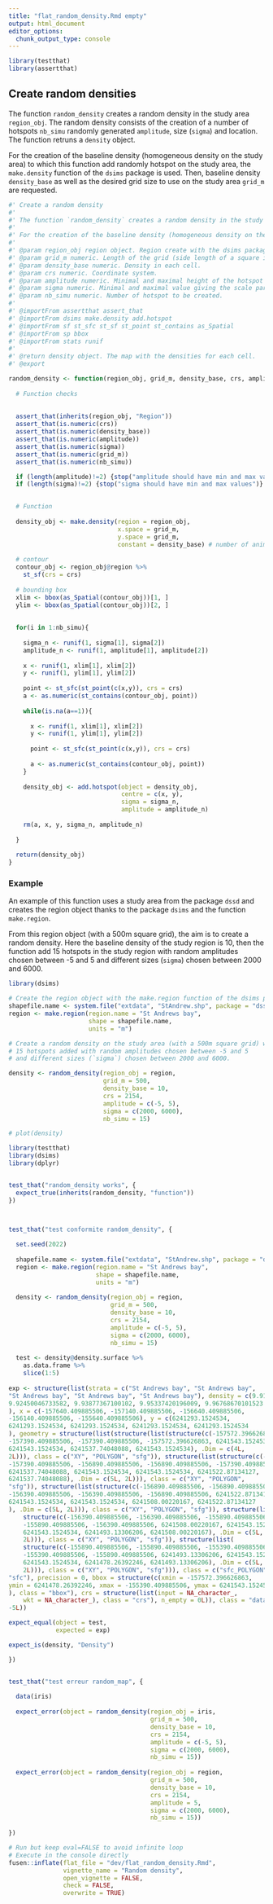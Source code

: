 ```yaml
---
title: "flat_random_density.Rmd empty"
output: html_document
editor_options: 
  chunk_output_type: console
---
```


```r
library(testthat)
library(assertthat)
```

## Create random densities

The function `random_density` creates a random density in the study area `region_obj`. The random density consists of the creation of a number of hotspots `nb_simu` randomly generated `amplitude`, size (`sigma`) and location. The function retruns a `density` object. 

For the creation of the baseline density (homogeneous density on the study area) to which this function add randomly hotspot on the study area, the `make.density` function of the `dsims` package is used. Then, baseline density `density_base` as well as the desired grid size to use on the study area `grid_m` are requested.  

```r

#' Create a random density
#'
#' The function `random_density` creates a random density in the study area `region_obj`. The random density consists of the creation of a number of hotspots `nb_simu` randomly generated `amplitude`, size (`sigma`) and location. The function retruns a `density` object. 
#'
#' For the creation of the baseline density (homogeneous density on the study area) to which this function add randomly hotspot on the study area, the `make.density` function of the `dsims` package is used. Then, baseline density `density_base` as well as the desired grid size to use on the study area `grid_m` are requested. 
#'
#' @param region_obj region object. Region create with the dsims package.
#' @param grid_m numeric. Length of the grid (side length of a square in m).
#' @param density_base numeric. Density in each cell.
#' @param crs numeric. Coordinate system.
#' @param amplitude numeric. Minimal and maximal height of the hotspot at its center. 
#' @param sigma numeric. Minimal and maximal value giving the scale parameter for a gaussian decay.
#' @param nb_simu numeric. Number of hotspot to be created.
#'
#' @importFrom assertthat assert_that
#' @importFrom dsims make.density add.hotspot
#' @importFrom sf st_sfc st_sf st_point st_contains as_Spatial
#' @importFrom sp bbox
#' @importFrom stats runif
#'
#' @return density object. The map with the densities for each cell.
#' @export

random_density <- function(region_obj, grid_m, density_base, crs, amplitude, sigma, nb_simu){
  
  # Function checks
  
  
  assert_that(inherits(region_obj, "Region"))
  assert_that(is.numeric(crs))
  assert_that(is.numeric(density_base))
  assert_that(is.numeric(amplitude))
  assert_that(is.numeric(sigma))
  assert_that(is.numeric(grid_m))
  assert_that(is.numeric(nb_simu))

  if (length(amplitude)!=2) {stop("amplitude should have min and max values")}
  if (length(sigma)!=2) {stop("sigma should have min and max values")}

  
  # Function
  
  density_obj <- make.density(region = region_obj,
                              x.space = grid_m,
                              y.space = grid_m,
                              constant = density_base) # number of animal per m²
  
  # contour
  contour_obj <- region_obj@region %>%
    st_sf(crs = crs)
  
  # bounding box
  xlim <- bbox(as_Spatial(contour_obj))[1, ]
  ylim <- bbox(as_Spatial(contour_obj))[2, ]
  
  
  for(i in 1:nb_simu){
    
    sigma_n <- runif(1, sigma[1], sigma[2])
    amplitude_n <- runif(1, amplitude[1], amplitude[2])
    
    x <- runif(1, xlim[1], xlim[2])
    y <- runif(1, ylim[1], ylim[2])
    
    point <- st_sfc(st_point(c(x,y)), crs = crs)
    a <- as.numeric(st_contains(contour_obj, point))
    
    while(is.na(a==1)){
      
      x <- runif(1, xlim[1], xlim[2])
      y <- runif(1, ylim[1], ylim[2])
      
      point <- st_sfc(st_point(c(x,y)), crs = crs)
      
      a <- as.numeric(st_contains(contour_obj, point))
    }
    
    density_obj <- add.hotspot(object = density_obj,
                               centre = c(x, y),
                               sigma = sigma_n,
                               amplitude = amplitude_n)
    
    rm(a, x, y, sigma_n, amplitude_n)
    
  }
  
  return(density_obj)
}
```

### Example

An example of this function uses a study area from the package `dssd` and creates the region object thanks to the package `dsims` and the function `make.region`. 

From this region object (with a 500m square grid), the aim is to create a random density. Here the baseline density of the study region is 10, then the function add 15 hotspots in the study region with random amplitudes chosen between -5 and 5 and different sizes (`sigma`) chosen between 2000 and 6000.      

```r

library(dsims)

# Create the region object with the make.region function of the dsims package
shapefile.name <- system.file("extdata", "StAndrew.shp", package = "dssd")
region <- make.region(region.name = "St Andrews bay",
                      shape = shapefile.name,
                      units = "m")

# Create a random density on the study area (with a 500m square grid) with a baseline density of 10.
# 15 hotspots added with random amplitudes chosen between -5 and 5 
# and different sizes (`sigma`) chosen between 2000 and 6000.  

density <- random_density(region_obj = region,
                          grid_m = 500,
                          density_base = 10,
                          crs = 2154,
                          amplitude = c(-5, 5),
                          sigma = c(2000, 6000),
                          nb_simu = 15)

# plot(density)

```

```r

library(testthat)
library(dsims)
library(dplyr)


test_that("random_density works", {
  expect_true(inherits(random_density, "function")) 
})



test_that("test conformite random_density", {
  
  set.seed(2022)
  
  shapefile.name <- system.file("extdata", "StAndrew.shp", package = "dssd")
  region <- make.region(region.name = "St Andrews bay",
                        shape = shapefile.name,
                        units = "m")
  
  density <- random_density(region_obj = region,
                            grid_m = 500,
                            density_base = 10,
                            crs = 2154,
                            amplitude = c(-5, 5),
                            sigma = c(2000, 6000),
                            nb_simu = 15) 
  
  test <- density@density.surface %>%
    as.data.frame %>%
    slice(1:5)
  
exp <- structure(list(strata = c("St Andrews bay", "St Andrews bay", 
"St Andrews bay", "St Andrews bay", "St Andrews bay"), density = c(9.91133425322749, 
9.92450046733582, 9.93877367100102, 9.95337420196009, 9.96768670101523
), x = c(-157640.409885506, -157140.409885506, -156640.409885506, 
-156140.409885506, -155640.409885506), y = c(6241293.1524534, 
6241293.1524534, 6241293.1524534, 6241293.1524534, 6241293.1524534
), geometry = structure(list(structure(list(structure(c(-157572.396626863, 
-157390.409885506, -157390.409885506, -157572.396626863, 6241543.1524534, 
6241543.1524534, 6241537.74048088, 6241543.1524534), .Dim = c(4L, 
2L))), class = c("XY", "POLYGON", "sfg")), structure(list(structure(c(-157390.409885506, 
-157390.409885506, -156890.409885506, -156890.409885506, -157390.409885506, 
6241537.74048088, 6241543.1524534, 6241543.1524534, 6241522.87134127, 
6241537.74048088), .Dim = c(5L, 2L))), class = c("XY", "POLYGON", 
"sfg")), structure(list(structure(c(-156890.409885506, -156890.409885506, 
-156390.409885506, -156390.409885506, -156890.409885506, 6241522.87134127, 
6241543.1524534, 6241543.1524534, 6241508.00220167, 6241522.87134127
), .Dim = c(5L, 2L))), class = c("XY", "POLYGON", "sfg")), structure(list(
    structure(c(-156390.409885506, -156390.409885506, -155890.409885506, 
    -155890.409885506, -156390.409885506, 6241508.00220167, 6241543.1524534, 
    6241543.1524534, 6241493.13306206, 6241508.00220167), .Dim = c(5L, 
    2L))), class = c("XY", "POLYGON", "sfg")), structure(list(
    structure(c(-155890.409885506, -155890.409885506, -155390.409885506, 
    -155390.409885506, -155890.409885506, 6241493.13306206, 6241543.1524534, 
    6241543.1524534, 6241478.26392246, 6241493.13306206), .Dim = c(5L, 
    2L))), class = c("XY", "POLYGON", "sfg"))), class = c("sfc_POLYGON", 
"sfc"), precision = 0, bbox = structure(c(xmin = -157572.396626863, 
ymin = 6241478.26392246, xmax = -155390.409885506, ymax = 6241543.1524534
), class = "bbox"), crs = structure(list(input = NA_character_, 
    wkt = NA_character_), class = "crs"), n_empty = 0L)), class = "data.frame", row.names = c(NA, 
-5L))

expect_equal(object = test,
             expected = exp)

expect_is(density, "Density")

}) 


test_that("test erreur random_map", {
  
  data(iris)
  
  expect_error(object = random_density(region_obj = iris,
                                       grid_m = 500,
                                       density_base = 10,
                                       crs = 2154,
                                       amplitude = c(-5, 5),
                                       sigma = c(2000, 6000),
                                       nb_simu = 15))
  
  expect_error(object = random_density(region_obj = region,
                                       grid_m = 500,
                                       density_base = 10,
                                       crs = 2154,
                                       amplitude = 5,
                                       sigma = c(2000, 6000),
                                       nb_simu = 15))
  
})
```


```r
# Run but keep eval=FALSE to avoid infinite loop
# Execute in the console directly
fusen::inflate(flat_file = "dev/flat_random_density.Rmd", 
               vignette_name = "Random density",
               open_vignette = FALSE,
               check = FALSE,
               overwrite = TRUE)

```

